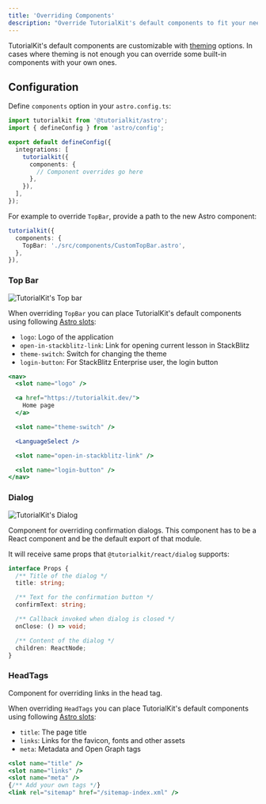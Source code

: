 ```yaml
---
title: 'Overriding Components'
description: "Override TutorialKit's default components to fit your needs."
---
```


TutorialKit's default components are customizable with [theming](/reference/theming/) options.
In cases where theming is not enough you can override some built-in components with your own ones.

## Configuration

Define `components` option in your `astro.config.ts`:

```ts
import tutorialkit from '@tutorialkit/astro';
import { defineConfig } from 'astro/config';

export default defineConfig({
  integrations: [
    tutorialkit({
      components: {
        // Component overrides go here
      },
    }),
  ],
});
```

For example to override `TopBar`, provide a path to the new Astro component:

```ts
tutorialkit({
  components: {
    TopBar: './src/components/CustomTopBar.astro',
  },
}),
```

### Top Bar

<Image src={uiTopBar} alt="TutorialKit's Top bar" />

When overriding `TopBar` you can place TutorialKit's default components using following [Astro slots](https://docs.astro.build/en/basics/astro-components/#named-slots):

- `logo`: Logo of the application
- `open-in-stackblitz-link`: Link for opening current lesson in StackBlitz
- `theme-switch`:  Switch for changing the theme
- `login-button`: For StackBlitz Enterprise user, the login button

```jsx title="src/components/CustomTopBar.astro"
<nav>
  <slot name="logo" />

  <a href="https://tutorialkit.dev/">
    Home page
  </a>

  <slot name="theme-switch" />

  <LanguageSelect />

  <slot name="open-in-stackblitz-link" />

  <slot name="login-button" />
</nav>
```

### Dialog

<Image src={uiDialog} alt="TutorialKit's Dialog" />

Component for overriding confirmation dialogs. This component has to be a React component and be the default export of that module.

It will receive same props that `@tutorialkit/react/dialog` supports:

```ts
interface Props {
  /** Title of the dialog */
  title: string;

  /** Text for the confirmation button */
  confirmText: string;

  /** Callback invoked when dialog is closed */
  onClose: () => void;

  /** Content of the dialog */
  children: ReactNode;
}
```

### HeadTags

Component for overriding links in the head tag.

When overriding `HeadTags` you can place TutorialKit's default components using following [Astro slots](https://docs.astro.build/en/basics/astro-components/#named-slots):

- `title`: The page title
- `links`: Links for the favicon, fonts and other assets
- `meta`:  Metadata and Open Graph tags

```jsx title="src/components/CustomHeadLinks.astro"
<slot name="title" />
<slot name="links" />
<slot name="meta" />
{/** Add your own tags */}
<link rel="sitemap" href="/sitemap-index.xml" />
```